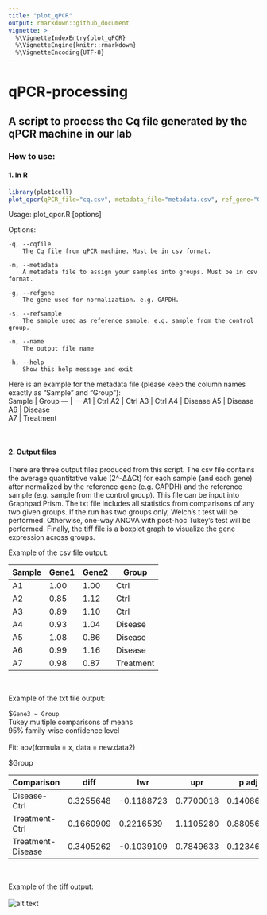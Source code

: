 ```yaml
---
title: "plot_qPCR"
output: rmarkdown::github_document
vignette: >
  %\VignetteIndexEntry{plot_qPCR}
  %\VignetteEngine{knitr::rmarkdown}
  %\VignetteEncoding{UTF-8}
---
```


# qPCR-processing
## A script to process the Cq file generated by the qPCR machine in our lab
### How to use:
#### 1. In R <br />
```r
library(plot1cell)
plot_qpcr(qPCR_file="cq.csv", metadata_file="metadata.csv", ref_gene="GAPDH", ref_sample="A1", file_name="qPCR_plot")
```

Usage: plot_qpcr.R [options]


Options:

	-q, --cqfile
		The Cq file from qPCR machine. Must be in csv format.

	-m, --metadata
		A metadata file to assign your samples into groups. Must be in csv format.

	-g, --refgene
		The gene used for normalization. e.g. GAPDH.

	-s, --refsample
		The sample used as reference sample. e.g. sample from the control group.

	-n, --name
		The output file name

	-h, --help
		Show this help message and exit

Here is an example for the metadata file (please keep the column names exactly as "Sample" and "Group"):<br />
 Sample |  Group
---  | ---
A1 |  Ctrl
A2 | Ctrl
A3 | Ctrl
A4 | Disease 
A5 | Disease  
A6 | Disease  
A7 | Treatment 

<br />

#### 2. Output files  <br />
There are three output files produced from this script. The csv file contains the average quantitative value (2^-ΔΔCt) for each sample (and each gene) after normalized by the reference gene (e.g. GAPDH) and the reference sample (e.g. sample from the control group). This file can be input into Graphpad Prism. The txt file includes all statistics from comparisons of any two given groups. If the run has two groups only, Welch's t test will be performed. Otherwise, one-way ANOVA with post-hoc Tukey's test will be performed. Finally, the tiff file is a boxplot graph to visualize the gene expression across groups. <br />

Example of the csv file output:

 Sample | Gene1 |  Gene2 | Group
--- | --- | --- | ---
A1 | 1.00 | 1.00 | Ctrl
A2 | 0.85 | 1.12 |Ctrl
A3 | 0.89 | 1.10 |Ctrl
A4 | 0.93 | 1.04 |Disease 
A5 | 1.08 | 0.86 |Disease  
A6 | 0.99 | 1.16 |Disease  
A7 | 0.98 | 0.87 |Treatment 

<br />

Example of the txt file output: <br />

$`Gene3 ~ Group` <br />
  Tukey multiple comparisons of means <br />
    95% family-wise confidence level <br />
<br />
Fit: aov(formula = x, data = new.data2) <br />

$Group <br />

Comparison  |    diff   |     lwr    |   upr  |   p adj 
 --- | --- | --- | --- | ---
Disease-Ctrl  |   0.3255648 | -0.1188723 | 0.7700018 | 0.1408691 
Treatment-Ctrl   |    0.1660909 | 0.2216539 | 1.1105280 | 0.8805601 
Treatment-Disease | 0.3405262 | -0.1039109 | 0.7849633 | 0.1234654 

<br />

Example of the tiff output:<br />
<br />
![alt text](https://github.com/HaojiaWu/qPCR-processing/blob/main/plate11.png)


